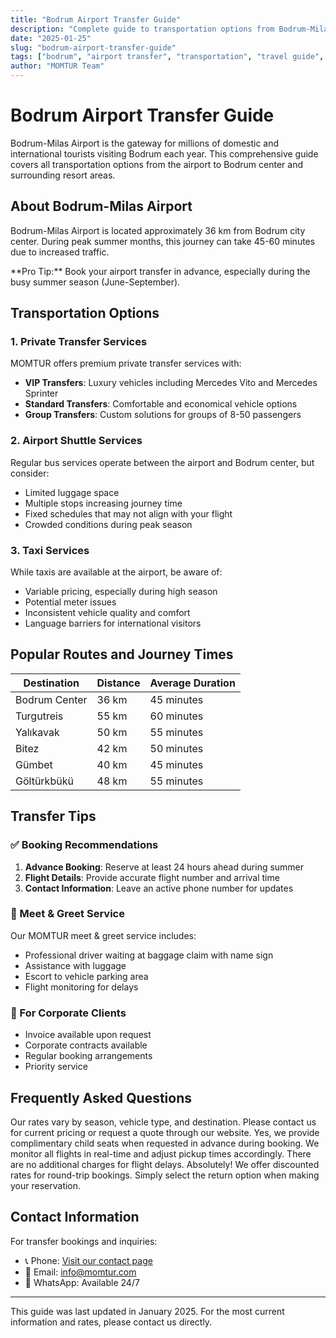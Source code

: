 ```yaml
---
title: "Bodrum Airport Transfer Guide"
description: "Complete guide to transportation options from Bodrum-Milas Airport to city center and resort areas"
date: "2025-01-25"
slug: "bodrum-airport-transfer-guide"
tags: ["bodrum", "airport transfer", "transportation", "travel guide", "turkey", "milas airport"]
author: "MOMTUR Team"
---
```


# Bodrum Airport Transfer Guide

Bodrum-Milas Airport is the gateway for millions of domestic and international tourists visiting Bodrum each year. This comprehensive guide covers all transportation options from the airport to Bodrum center and surrounding resort areas.

## About Bodrum-Milas Airport

Bodrum-Milas Airport is located approximately 36 km from Bodrum city center. During peak summer months, this journey can take 45-60 minutes due to increased traffic.

<Info>
**Pro Tip:** Book your airport transfer in advance, especially during the busy summer season (June-September).
</Info>

## Transportation Options

### 1. Private Transfer Services

MOMTUR offers premium private transfer services with:

- **VIP Transfers**: Luxury vehicles including Mercedes Vito and Mercedes Sprinter
- **Standard Transfers**: Comfortable and economical vehicle options
- **Group Transfers**: Custom solutions for groups of 8-50 passengers

### 2. Airport Shuttle Services

Regular bus services operate between the airport and Bodrum center, but consider:
- Limited luggage space
- Multiple stops increasing journey time
- Fixed schedules that may not align with your flight
- Crowded conditions during peak season

### 3. Taxi Services

While taxis are available at the airport, be aware of:
- Variable pricing, especially during high season
- Potential meter issues
- Inconsistent vehicle quality and comfort
- Language barriers for international visitors

## Popular Routes and Journey Times

| Destination   | Distance | Average Duration |
|---------------|----------|------------------|
| Bodrum Center | 36 km    | 45 minutes       |
| Turgutreis    | 55 km    | 60 minutes       |
| Yalıkavak     | 50 km    | 55 minutes       |
| Bitez         | 42 km    | 50 minutes       |
| Gümbet        | 40 km    | 45 minutes       |
| Göltürkbükü   | 48 km    | 55 minutes       |

## Transfer Tips

### ✅ Booking Recommendations

1. **Advance Booking**: Reserve at least 24 hours ahead during summer
2. **Flight Details**: Provide accurate flight number and arrival time
3. **Contact Information**: Leave an active phone number for updates

### 📱 Meet & Greet Service

Our MOMTUR meet & greet service includes:
- Professional driver waiting at baggage claim with name sign
- Assistance with luggage
- Escort to vehicle parking area
- Flight monitoring for delays

### 💼 For Corporate Clients

- Invoice available upon request
- Corporate contracts available
- Regular booking arrangements
- Priority service

## Frequently Asked Questions

<AccordionGroup>
  <Accordion title="What are the transfer rates?">
    Our rates vary by season, vehicle type, and destination. Please contact us for current pricing or request a quote through our website.
  </Accordion>
  
  <Accordion title="Do you provide child seats?">
    Yes, we provide complimentary child seats when requested in advance during booking.
  </Accordion>
  
  <Accordion title="What happens if my flight is delayed?">
    We monitor all flights in real-time and adjust pickup times accordingly. There are no additional charges for flight delays.
  </Accordion>
  
  <Accordion title="Can I book a return transfer?">
    Absolutely! We offer discounted rates for round-trip bookings. Simply select the return option when making your reservation.
  </Accordion>
</AccordionGroup>

## Contact Information

For transfer bookings and inquiries:
- 📞 Phone: [Visit our contact page](/contact)
- 📧 Email: info@momtur.com
- 💬 WhatsApp: Available 24/7

---

<Note>
This guide was last updated in January 2025. For the most current information and rates, please contact us directly.
</Note>